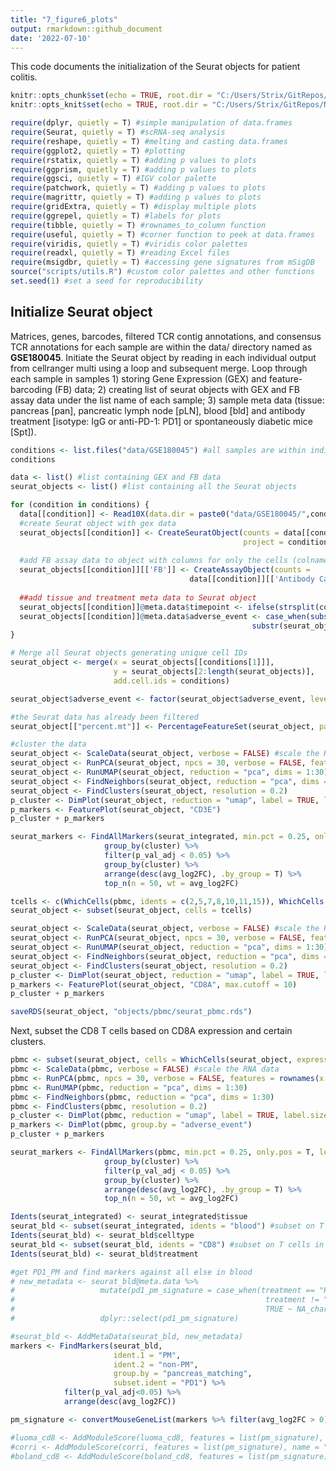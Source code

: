 ```yaml
---
title: "7_figure6_plots"
output: rmarkdown::github_document
date: '2022-07-10'
---
```



This code documents the initialization of the Seurat objects for patient colitis.

```r
knitr::opts_chunk$set(echo = TRUE, root.dir = "C:/Users/Strix/GitRepos/NOD_spt_pd1")
knitr::opts_knit$set(echo = TRUE, root.dir = "C:/Users/Strix/GitRepos/NOD_spt_pd1")
```

```r
require(dplyr, quietly = T) #simple manipulation of data.frames
require(Seurat, quietly = T) #scRNA-seq analysis
require(reshape, quietly = T) #melting and casting data.frames
require(ggplot2, quietly = T) #plotting
require(rstatix, quietly = T) #adding p values to plots
require(ggprism, quietly = T) #adding p values to plots
require(ggsci, quietly = T) #IGV color palette
require(patchwork, quietly = T) #adding p values to plots
require(magrittr, quietly = T) #adding p values to plots
require(gridExtra, quietly = T) #display multiple plots
require(ggrepel, quietly = T) #labels for plots
require(tibble, quietly = T) #rownames_to_column function
require(useful, quietly = T) #corner function to peek at data.frames
require(viridis, quietly = T) #viridis color palettes
require(readxl, quietly = T) #reading Excel files
require(msigdbr, quietly = T) #accessing gene signatures from mSigDB
source("scripts/utils.R") #custom color palettes and other functions
set.seed(1) #set a seed for reproducibility
```

## Initialize Seurat object

Matrices, genes, barcodes, filtered TCR contig annotations, and consensus TCR annotations for each sample are within the data/ directory named as **GSE180045**. Initiate the Seurat object by reading in each individual output from cellranger multi using a loop and subsequent merge. Loop through each sample in samples 1) storing Gene Expression (GEX) and feature-barcoding (FB) data; 2) creating list of seurat objects with GEX and FB assay data under the list name of each sample; 3) sample meta data (tissue: pancreas [pan], pancreatic lymph node [pLN], blood [bld] and antibody treatment [isotype: IgG or anti-PD-1: PD1] or spontaneously diabetic mice [Spt]).
```r
conditions <- list.files("data/GSE180045") #all samples are within individual folders
conditions

data <- list() #list containing GEX and FB data
seurat_objects <- list() #list containing all the Seurat objects

for (condition in conditions) {
  data[[condition]] <- Read10X(data.dir = paste0("data/GSE180045/",condition), strip.suffix = T)  #read 10X data
  #create Seurat object with gex data
  seurat_objects[[condition]] <- CreateSeuratObject(counts = data[[condition]][['Gene Expression']], 
                                                    project = condition, min.cells = 50, min.features = 200) 
  
  #add FB assay data to object with columns for only the cells (colnames) in original GEX data
  seurat_objects[[condition]][['FB']] <- CreateAssayObject(counts = 
                                        data[[condition]][['Antibody Capture']][,colnames(seurat_objects[[condition]])])
  
  ##add tissue and treatment meta data to Seurat object
  seurat_objects[[condition]]@meta.data$timepoint <- ifelse(strsplit(condition,"_")[[1]][2] == "L", "late", "early")
  seurat_objects[[condition]]@meta.data$adverse_event <- case_when(substr(seurat_objects[[condition]]$orig.ident,1,1) == "A" ~ "none",
                                                      substr(seurat_objects[[condition]]$orig.ident,1,1) %in% c("B","C") ~ "irAE")
}

# Merge all Seurat objects generating unique cell IDs
seurat_object <- merge(x = seurat_objects[[conditions[1]]], 
                       y = seurat_objects[2:length(seurat_objects)], 
                       add.cell.ids = conditions)

seurat_object$adverse_event <- factor(seurat_object$adverse_event, levels = c("none","irAE"))

#the Seurat data has already been filtered
seurat_object[["percent.mt"]] <- PercentageFeatureSet(seurat_object, pattern = "^mt-", assay = "RNA") #percent mitochondrial RNA

#cluster the data 
seurat_object <- ScaleData(seurat_object, verbose = FALSE) #scale the RNA data
seurat_object <- RunPCA(seurat_object, npcs = 30, verbose = FALSE, features = rownames(x = seurat_object)) #run PCA
seurat_object <- RunUMAP(seurat_object, reduction = "pca", dims = 1:30)
seurat_object <- FindNeighbors(seurat_object, reduction = "pca", dims = 1:30)
seurat_object <- FindClusters(seurat_object, resolution = 0.2)
p_cluster <- DimPlot(seurat_object, reduction = "umap", label = TRUE, label.size = 5) + theme(legend.position = "none")
p_markers <- FeaturePlot(seurat_object, "CD3E")
p_cluster + p_markers

seurat_markers <- FindAllMarkers(seurat_integrated, min.pct = 0.25, only.pos = T, logfc.threshold = 0.25) %>%
                     group_by(cluster) %>%
                     filter(p_val_adj < 0.05) %>%
                     group_by(cluster) %>%
                     arrange(desc(avg_log2FC), .by_group = T) %>%
                     top_n(n = 50, wt = avg_log2FC)

tcells <- c(WhichCells(pbmc, idents = c(2,5,7,8,10,11,15)), WhichCells(pbmc, expression = CD3E > 0))
seurat_object <- subset(seurat_object, cells = tcells)

seurat_object <- ScaleData(seurat_object, verbose = FALSE) #scale the RNA data
seurat_object <- RunPCA(seurat_object, npcs = 30, verbose = FALSE, features = rownames(x = seurat_object)) #run PCA
seurat_object <- RunUMAP(seurat_object, reduction = "pca", dims = 1:30)
seurat_object <- FindNeighbors(seurat_object, reduction = "pca", dims = 1:30)
seurat_object <- FindClusters(seurat_object, resolution = 0.2)
p_cluster <- DimPlot(seurat_object, reduction = "umap", label = TRUE, label.size = 5) + theme(legend.position = "none")
p_markers <- FeaturePlot(seurat_object, "CD8A", max.cutoff = 10)
p_cluster + p_markers

saveRDS(seurat_object, "objects/pbmc/seurat_pbmc.rds")
```
Next, subset the CD8 T cells based on CD8A expression and certain clusters.
```r
pbmc <- subset(seurat_object, cells = WhichCells(seurat_object, expression = CD8A > 0 & CD3E > 0 & CD44 > 0))
pbmc <- ScaleData(pbmc, verbose = FALSE) #scale the RNA data
pbmc <- RunPCA(pbmc, npcs = 30, verbose = FALSE, features = rownames(x = pbmc)) #run PCA
pbmc <- RunUMAP(pbmc, reduction = "pca", dims = 1:30)
pbmc <- FindNeighbors(pbmc, reduction = "pca", dims = 1:30)
pbmc <- FindClusters(pbmc, resolution = 0.2)
p_cluster <- DimPlot(pbmc, reduction = "umap", label = TRUE, label.size = 5) + theme(legend.position = "none")
p_markers <- DimPlot(pbmc, group.by = "adverse_event")
p_cluster + p_markers

seurat_markers <- FindAllMarkers(pbmc, min.pct = 0.25, only.pos = T, logfc.threshold = 0.25) %>%
                     group_by(cluster) %>%
                     filter(p_val_adj < 0.05) %>%
                     group_by(cluster) %>%
                     arrange(desc(avg_log2FC), .by_group = T) %>%
                     top_n(n = 50, wt = avg_log2FC)

```


```r
Idents(seurat_integrated) <- seurat_integrated$tissue
seurat_bld <- subset(seurat_integrated, idents = "blood") #subset on T cells in blood
Idents(seurat_bld) <- seurat_bld$celltype
seurat_bld <- subset(seurat_bld, idents = "CD8") #subset on T cells in blood
Idents(seurat_bld) <- seurat_bld$treatment

#get PD1_PM and find markers against all else in blood
# new_metadata <- seurat_bld@meta.data %>% 
#                   mutate(pd1_pm_signature = case_when(treatment == "PD1" & pancreas_matching == "PM" ~ "PD1_PM",
#                                                        treatment != "PD1" & pancreas_matching %in% c("PM","non-PM") ~ "non_PD1_PM",
#                                                        TRUE ~ NA_character_)) %>% 
#                   dplyr::select(pd1_pm_signature)

#seurat_bld <- AddMetaData(seurat_bld, new_metadata)
markers <- FindMarkers(seurat_bld, 
                       ident.1 = "PM", 
                       ident.2 = "non-PM", 
                       group.by = "pancreas_matching",
                       subset.ident = "PD1") %>% 
            filter(p_val_adj<0.05) %>%
            arrange(desc(avg_log2FC))

pm_signature <- convertMouseGeneList(markers %>% filter(avg_log2FC > 0) %>% rownames()) #convert the positive logFC genes to human

#luoma_cd8 <- AddModuleScore(luoma_cd8, features = list(pm_signature), name = "pm_signature")
#corri <- AddModuleScore(corri, features = list(pm_signature), name = "pm_signature")
#boland_cd8 <- AddModuleScore(boland_cd8, features = list(pm_signature), name = "pm_signature")
```

